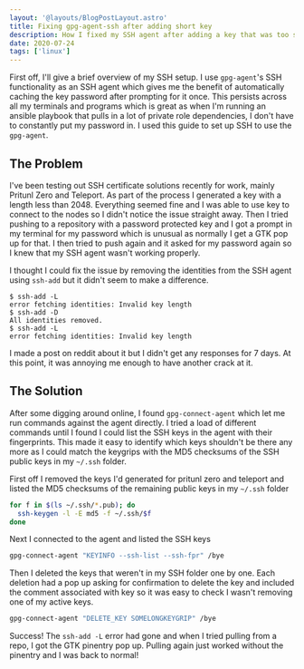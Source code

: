 ```yaml
---
layout: '@layouts/BlogPostLayout.astro'
title: Fixing gpg-agent-ssh after adding short key
description: How I fixed my SSH agent after adding a key that was too short
date: 2020-07-24
tags: ['linux']
---
```



First off, I'll give a brief overview of my SSH setup. I use `gpg-agent`'s SSH functionality as an SSH agent which gives me the benefit of automatically caching the key password after prompting for it once. This persists across all my terminals and programs which is great as when I'm running an ansible playbook that pulls in a lot of private role dependencies, I don't have to constantly put my password in. I used <Link external href="https://wiki.archlinux.org/index.php/GnuPG#SSH_agent">this guide</Link> to set up SSH to use the `gpg-agent`.

## The Problem

I've been testing out SSH certificate solutions recently for work, mainly <Link external href="https://zero.pritunl.com/">Pritunl Zero</Link> and <Link external href="https://gravitational.com/teleport/">Teleport</Link>. As part of the process I generated a key with a length less than 2048. Everything seemed fine and I was able to use key to connect to the nodes so I didn't notice the issue straight away. Then I tried pushing to a repository with a password protected key and I got a prompt in my terminal for my password which is unusual as normally I get a GTK pop up for that. I then tried to push again and it asked for my password again so I knew that my SSH agent wasn't working properly.

I thought I could fix the issue by removing the identities from the SSH agent using `ssh-add` but it didn't seem to make a difference.

```
$ ssh-add -L
error fetching identities: Invalid key length
$ ssh-add -D
All identities removed.
$ ssh-add -L
error fetching identities: Invalid key length
```

I made a <Link external href="https://www.reddit.com/r/linuxquestions/comments/hsaq2w/gpgagent_sshagent_stuck_with_bad_key/">post on reddit</Link> about it but I didn't get any responses for 7 days. At this point, it was annoying me enough to have another crack at it.

## The Solution

After some digging around online, I found `gpg-connect-agent` which let me run commands against the agent directly. I tried a load of different commands until I found I could list the SSH keys in the agent with their fingerprints. This made it easy to identify which keys shouldn't be there any more as I could match the keygrips with the MD5 checksums of the SSH public keys in my `~/.ssh` folder.

First off I removed the keys I'd generated for pritunl zero and teleport and listed the MD5 checksums of the remaining public keys in my `~/.ssh` folder

```sh
for f in $(ls ~/.ssh/*.pub); do
  ssh-keygen -l -E md5 -f ~/.ssh/$f
done
```

Next I connected to the agent and listed the SSH keys

```sh
gpg-connect-agent "KEYINFO --ssh-list --ssh-fpr" /bye
```

Then I deleted the keys that weren't in my SSH folder one by one. Each deletion had a pop up asking for confirmation to delete the key and included the comment associated with key so it was easy to check I wasn't removing one of my active keys.

```sh
gpg-connect-agent "DELETE_KEY SOMELONGKEYGRIP" /bye
```

Success! The `ssh-add -L` error had gone and when I tried pulling from a repo, I got the GTK pinentry pop up. Pulling again just worked without the pinentry and I was back to normal!

